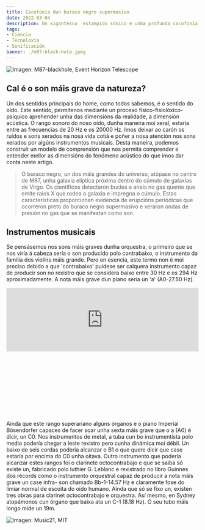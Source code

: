 ```yaml
---
title: Cacofonía dun buraco negro supermasivo
date: 2022-03-04
description: Un xigantesco  estampido sónico e unha profunda cacofonía periódica de son emanaron dun buraco negro supermasivo.
tags:
- Ciencia
- Tecnoloxía
- Sonificación
banner: ./m87-black-hole.jpeg
---
```


![Imagen: M87-blackhole, Event Horizon Telescope](./m87-black-hole.jpeg)

## Cal é o son máis grave da natureza?

Un dos sentidos principais do home, como todos sabemos, é o sentido do oído. Este sentido, permítenos mediante un proceso físico-fisiolóxico-psíquico aprehender unha das dimensións da realidade, a dimensión acústica. 
O rango sonoro do noso oído, dunha maneira moi xeral, estaría entre as frecuencias de 20  Hz e os 20000  Hz. 
Imos deixar ao carón os ruídos e sons xerados na nosa vida cotiá e poñer a nosa atención nos sons xerados por algúns instrumentos musicais. Desta maneira, podemos construír un modelo de comprensión que nos permita comprender e entender mellor as dimensións do fenómeno acústico do que imos dar conta neste artigo. 

> O buraco negro, un dos máis grandes do universo, atópase no centro de  M87, unha galaxia elíptica próxima dentro do cúmulo de galaxias de Virgo. Os científicos detectaron bucles e aneis no gas quente que emite raios X que rodea a galaxia e impregna o cúmulo. Estas características proporcionan evidencia de erupcións periódicas que ocorreron preto do buraco negro  supermasivo e xeraron ondas de presión no gas que se manifestan como son.

## Instrumentos musicais
Se pensásemos nos sons máis graves dunha orquestra, o primeiro que se nos viría á cabeza sería o son producido polo contrabaixo, o instrumento da familia dos violíns máis grande. Pero en esencia, este termo non é moi preciso debido a que 'contrabaixo' puidese ser calquera instrumento capaz de producir son no rexistro que se considera baixo entre 30  Hz e os 294  Hz aproximadamente.
A nota máis grave dun piano sería un 'a' (A0-27.50 Hz). 

<iframe width="100%" height="166" scrolling="no" frameborder="no" allow="autoplay" src="https://w.soundcloud.com/player/?url=https%3A//api.soundcloud.com/playlists/1011610462&color=%233900ff&auto_play=false&hide_related=false&show_comments=true&show_user=true&show_reposts=false&show_teaser=true&visual=true"></iframe>

<iframe width="100%" height="166" scrolling="no" frameborder="no" allow="autoplay" src="hhttps://soundcloud.com/bethuelson/piano-hit-a0-1-2019-05-29?utm_source=clipboard&utm_medium=text&utm_campaign=social_sharing"></iframe>

Aínda que este rango superaríano algúns órganos e o piano Imperial  Bösendorfer capaces de facer soar unha sexta máis grave que o a (A0) é dicir, un  C0.
Nos instrumentos de metal, a  tuba cun bo  instrumentista polo medio podería chegar a leste rexistro pero cunha dinámica moi débil.
Un baixo de seis cordas podería alcanzar o  B1 o que quere dicir que case estaría por encima do  C0 unha oitava.
Outro instrumento que podería alcanzar estes rangos foi o clarinete  octocontrabajo e que se saiba só  existe un, fabricado polo  luthier  G.  Leblanc e rexistrado no libro  Guinnes dos récords como o instrumento  orquestral capaz de producir a nota máis grave un case  infra-
son chamado  Bb-1-14.57  Hz e claramente fose do limiar  normal de escoita do oído humano. Aínda que só se fixo un, existen tres obras para  clarinet  octocontrabajo e orquestra.
Así mesmo, en  Sydney atopámonos cun órgano que baixa ata un  C-1 (8.18 Hz). O seu tubo máis longo mide un 19m.


![Imagen: Music21, MIT](./sons-graves.jpg)

